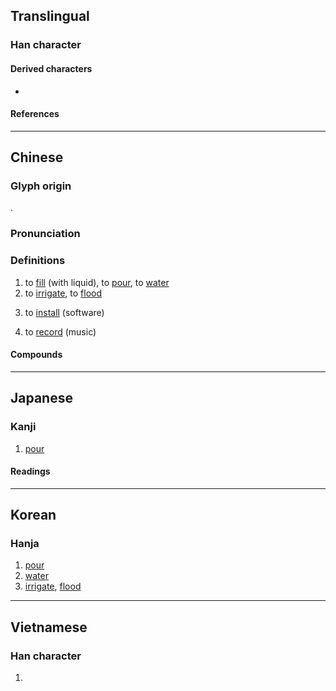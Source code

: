 {{also|潅}}
{{character info}}
==Translingual==

===Han character===
{{Han char|rn=85|rad=水|as=18|asmj+=17|sn=21|snmj+=20|four=34114|canj=ETRG|ids=⿰氵雚}}

====Derived characters====
* {{l|mul|[[𪈸]], [[𫕷]]}}

====References====
{{Han ref|kx=0662.350|dkj=18759|dj=1071.300|hdz=31786.130|uh=704C}}

----

==Chinese==
{{zh-forms|alt=浂-second round simplified}}

===Glyph origin===
{{Han etym}}
{{Han compound|水|雚|c1=s|c2=p|t1=water|ls=psc}}.

===Pronunciation===
{{zh-pron
|m=guàn
|m-s=
|c=gun3
|c-t=
|g=
|h=pfs=kon
|j=
|mb=go̤̿ng
|md=guáng
|mn=koàn
|mn-t=guang3/guêng3
|mn-t_note=guang3 - Shantou; guêng3 - Chaozhou
|w=
|x=
|mc=y
|oc=y
|cat=v
}}

===Definitions===
{{zh-hanzi}}

# to [[fill]] (with liquid), to [[pour]], to [[water]]
# to [[irrigate]], to [[flood]]
# {{lb|zh|Taiwan}} to [[install]] (software)​
# {{lb|zh|chiefly|Taiwan}} to [[record]] (music)​

====Compounds====
{{zh-der|fold=1|倒灌|冬灌|半灌木|叢灌|噴灑灌溉|如湯灌雪|如雷灌耳|抱甕灌圃|排灌|提灌|春灌|海水倒灌|淹灌|溝灌|漫灌|潛灌|澆灌|灌區|灌口二郎|灌唱片|灌園食力|灌夫罵坐|灌救|灌木|灌水|灌注|灌注器|灌溉|灌溉工程|灌溉渠|灌滌|灌漿|灌灌|灌瓜之義|灌籃|灌精兒|灌腸|灌膿|灌輸|灌迷湯|灌酒|灌醉|灌錄|灌音|灌頂|灌香腸|灌黃湯|畦溝灌溉|盤灌法|絳灌|罵坐灌夫|自流灌溉|莽灌夫|負壺灌區|輪流灌溉|醍醐灌頂|錄灌}}

{{zh-cat|Intermediate}}

----

==Japanese==
{{ja-kanji forms|潅|灌}}

===Kanji===
{{ja-kanji|grade=|rs=水18|shin=潅}}

# [[pour]]

====Readings====
{{ja-readings
|goon=かん
|kanon=かん
|kun=そそ-ぐ
}}

----

==Korean==

===Hanja===
{{ko-hanja|hangeul=관}}

# [[pour]]
# [[water]]
# [[irrigate]], [[flood]]

----

==Vietnamese==

===Han character===
{{vi-readings|reading=quán|rs=水18}}

# {{rfdef|vi}}